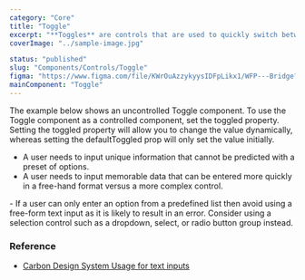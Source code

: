```yaml
---
category: "Core"
title: "Toggle"
excerpt: "**Toggles** are controls that are used to quickly switch between two possible states."
coverImage: "../sample-image.jpg"

status: "published"
slug: "Components/Controls/Toggle"
figma: "https://www.figma.com/file/KWrOuAzzykyysIDFpLikx1/WFP---Bridge?type=design&node-id=130%3A2249&mode=design&t=eFfGsO7k7LGjWFwo-1"
mainComponent: "Toggle"
---
```


The example below shows an uncontrolled Toggle component. To use the Toggle component as a controlled component, set the toggled property.
Setting the toggled property will allow you to change the value dynamically, whereas setting the defaultToggled
prop will only set the value initially.

<DoUse>
  
- A user needs to input unique information that cannot be predicted with a preset of options.
- A user needs to input memorable data that can be entered more quickly in a free-hand format versus a more complex control.

</DoUse>

<DoNotUse>
  - If a user can only enter an option from a predefined list then avoid using a
  free-form text input as it is likely to result in an error. Consider using a
  selection control such as a dropdown, select, or radio button group instead.
</DoNotUse>

### Reference

- [Carbon Design System Usage for text inputs](https://next.carbondesignsystem.com/components/text-input)
